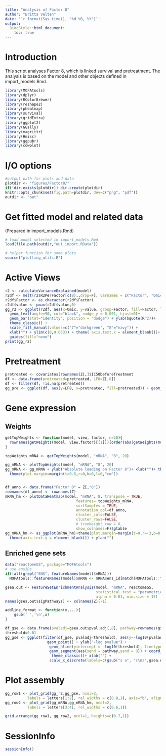 ```yaml
---
title: "Analysis of Factor 8"
author: "Britta Velten"
date: '`r format(Sys.time(), "%d %B, %Y")`'
output:
  BiocStyle::html_document:
    toc: true
---
```


# Introduction
This script analyses Factor 8, which is linked survival and pretreatment. The analysis is based on the model and other objects defined in import_models.Rmd.

```r
library(MOFAtools)
library(dplyr)
library(RColorBrewer)
library(reshape2)
library(pheatmap)
library(survival)
library(gridExtra)
library(ggplot2)
library(GGally)
library(magrittr)
library(Hmisc)
library(ggpubr)
library(cowplot)
```


# I/O options
```r
#output path for plots and data
plotdir <- "figures/Factor8/"
if(!dir.exists(plotdir)) dir.create(plotdir)
knitr::opts_chunk$set(fig.path=plotdir, dev=c("png", "pdf"))
outdir <- "out"
```

# Get fitted model and related data
(Prepared in import_models.Rmd)
```r
# load model selected in import_models.Rmd
load(file.path(outdir,"out_import.RData"))

# helper function for some plots
source("plotting_utils.R")
```

# Active Views
```r
r2 <- calculateVarianceExplained(model)
r2df <- melt(r2$R2PerFactor[c(8),,drop=F], varnames = c("Factor", "Omic"))
r2df$Factor <- as.character(r2df$Factor)
r2df$value <- pmax(r2df$value,0)
gg_r2 <- ggplot(r2df, aes(x=Omic, y=value, group=Factor, fill=Factor, label=Omic)) +
  geom_text(angle=90, col="black", nudge_y = 0.001, hjust=0)+
  geom_bar(stat="identity", position = "dodge") + ylab(bquote(R^2))+
  theme_classic() +
  scale_fill_manual(values=c("7"="darkgreen", "8"="navy")) +
  xlab("") + ylim(c(0,0.053)) + theme( axis.text.x = element_blank())+
  guides(fill="none")
print(gg_r2)
```


# Pretreatment
```r
pretreated <- covariates[rownames(Z),]$IC50beforeTreatment
df <- data.frame(pretreated=pretreated, LF8=Z[,8])
df <- filter(df, !is.na(pretreated))
gg_pre <- ggplot(df, aes(y=LF8, x=pretreated, fill=pretreated)) + geom_violin() + ylab("Factor 8") + scale_fill_manual()
```

# Gene expression 
## Weights
```r
getTopWeights <- function(model, view, factor, n=20){
  rownames(getWeights(model, view,factor)[[1]])[order(abs(getWeights(model, view, factor)[[1]]), decreasing = T)][1:n]
}

topWeights_mRNA <- getTopWeights(model, "mRNA", "8", 20)

gg_mRNA <- plotTopWeights(model, "mRNA", "8", 20)
gg_mRNA <- gg_mRNA + ylab("Absolute loading on Factor 8")+ xlab("")+ theme_classic() +
  theme(plot.margin=margin(t=0.5,r=0,b=0,l=0,"cm"))


df_anno <- data.frame("Factor 8" = Z[,"8"])
rownames(df_anno) <- rownames(Z)
mRNA_hm <- plotDataHeatmap(model, "mRNA", 8, transpose = TRUE,
                                features= topWeights_mRNA,
                                sortSamples = TRUE, 
                                annotation_col=df_anno,
                                cluster_cols=FALSE,
                                cluster_rows=FALSE,
                                # treeheight_row = 0,
                                show_colnames=F)$gtable
gg_mRNA_hm <- as_ggplot(mRNA_hm)+theme(plot.margin=margin(t=0,r=-3,b=0.7,l=0.5,"cm")) +
  theme(axis.text.y = element_blank()) + ylab("")
```


## Enriched gene sets 
```r
data("reactomeGS", package="MOFAtools")
# use ensIDs
if(!all(grepl("ENS", featureNames(model)$mRNA))) 
  MOFAtools::featureNames(model)$mRNA <- mRNA$ens_id[match(MOFAtools::featureNames(model)$mRNA, mRNA$symbol)]

gsea.out <- FeatureSetEnrichmentAnalysis(model, "mRNA", reactomeGS,
                                         statistical.test = "parametric",
                                         alpha = 0.01, min.size = 15)
names(gsea.out$sigPathways) <- colnames(Z)[-1]

addline_format <- function(x,...){
    gsub(' ','\n',x)
}

df_gse <- data.frame(pvaladj=gsea.out$pval.adj[,8], pathway=rownames(gsea.out$pval.adj))
threshold=0.01
gg_gse <- ggplot(filter(df_gse, pvaladj<threshold), aes(y=-log10(pvaladj), x=pathway)) +
                   geom_point() + ylab("-log pvalue") +
                    geom_hline(yintercept = -log10(threshold), linetype = "longdash") +
                    geom_segment(aes(xend = pathway,yend = 0)) + coord_flip()+
                     theme_classic()+ xlab("") +
                    scale_x_discrete(labels=c(gsub("s a", "s\na",gsea.out$sigPathways[[8]][1]),gsub("d g", "d\ng",gsea.out$sigPathways[[8]][2])))
```


# Plot assembly
```r
gg_row1 <- plot_grid(gg_r2,gg_gse, ncol=2,
          labels = letters[1:2], rel_widths = c(0.8,1), axis="b", align="h")
gg_row2 <- plot_grid(gg_mRNA,gg_mRNA_hm, ncol=2,
          labels = letters[3:4], rel_widths = c(0.6,1))

grid.arrange(gg_row1, gg_row2, ncol=1, heights=c(0.7,1))
```

# SessionInfo
```r
sessionInfo()
```
